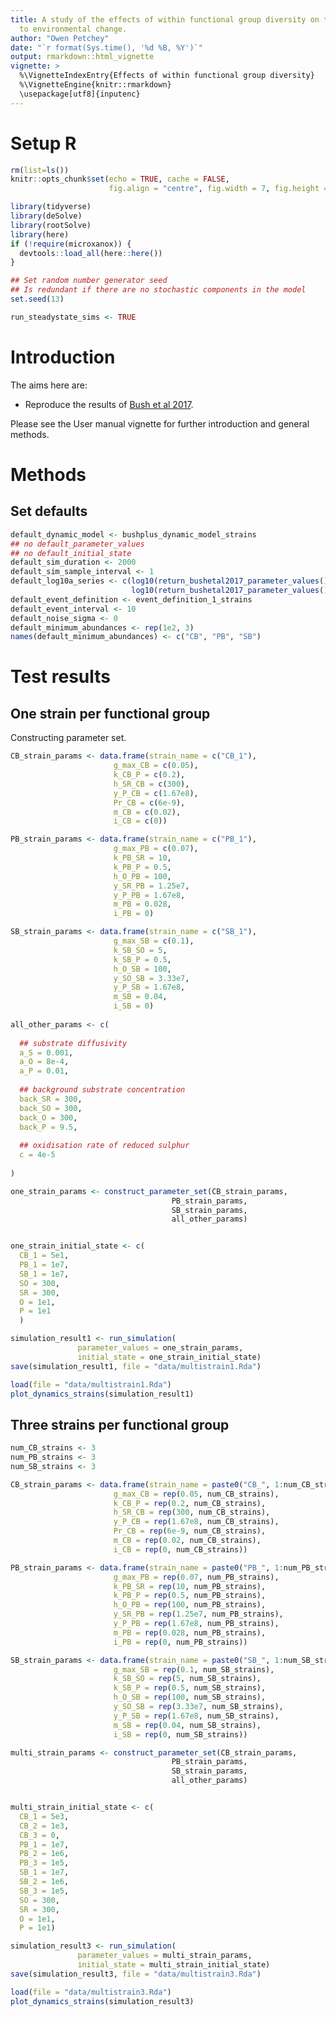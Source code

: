 ```yaml
---
title: A study of the effects of within functional group diversity on the response
  to environmental change.
author: "Owen Petchey"
date: "`r format(Sys.time(), '%d %B, %Y')`"
output: rmarkdown::html_vignette
vignette: >
  %\VignetteIndexEntry{Effects of within functional group diversity}
  %\VignetteEngine{knitr::rmarkdown}
  \usepackage[utf8]{inputenc}
---
```



# Setup R

```r
rm(list=ls())
knitr::opts_chunk$set(echo = TRUE, cache = FALSE,
                      fig.align = "centre", fig.width = 7, fig.height = 7)

library(tidyverse)
library(deSolve)
library(rootSolve)
library(here)
if (!require(microxanox)) {
  devtools::load_all(here::here())
}

## Set random number generator seed
## Is redundant if there are no stochastic components in the model
set.seed(13)

run_steadystate_sims <- TRUE
```


# Introduction

The aims here are:

* Reproduce the results of [Bush et al 2017](https://www.nature.com/articles/s41467-017-00912-x).

Please see the User manual vignette for further introduction and general methods.

# Methods

## Set defaults

```r
default_dynamic_model <- bushplus_dynamic_model_strains
## no default_parameter_values
## no default_initial_state
default_sim_duration <- 2000
default_sim_sample_interval <- 1
default_log10a_series <- c(log10(return_bushetal2017_parameter_values()["a_O"]),
                           log10(return_bushetal2017_parameter_values()["a_O"]))
default_event_definition <- event_definition_1_strains
default_event_interval <- 10
default_noise_sigma <- 0
default_minimum_abundances <- rep(1e2, 3)
names(default_minimum_abundances) <- c("CB", "PB", "SB") 
```


# Test results

## One strain per functional group

Constructing parameter set.

```r
CB_strain_params <- data.frame(strain_name = c("CB_1"),
                       g_max_CB = c(0.05),
                       k_CB_P = c(0.2),
                       h_SR_CB = c(300),
                       y_P_CB = c(1.67e8),
                       Pr_CB = c(6e-9),
                       m_CB = c(0.02),
                       i_CB = c(0))

PB_strain_params <- data.frame(strain_name = c("PB_1"),
                       g_max_PB = c(0.07),
                       k_PB_SR = 10,
                       k_PB_P = 0.5,
                       h_O_PB = 100,
                       y_SR_PB = 1.25e7,
                       y_P_PB = 1.67e8,
                       m_PB = 0.028,
                       i_PB = 0)

SB_strain_params <- data.frame(strain_name = c("SB_1"),
                       g_max_SB = c(0.1),
                       k_SB_SO = 5,
                       k_SB_P = 0.5,
                       h_O_SB = 100,
                       y_SO_SB = 3.33e7,  
                       y_P_SB = 1.67e8,
                       m_SB = 0.04,
                       i_SB = 0)
                       
all_other_params <- c(
  
  ## substrate diffusivity
  a_S = 0.001,
  a_O = 8e-4,
  a_P = 0.01,
  
  ## background substrate concentration
  back_SR = 300,
  back_SO = 300,
  back_O = 300,
  back_P = 9.5,
  
  ## oxidisation rate of reduced sulphur
  c = 4e-5
           
) 

one_strain_params <- construct_parameter_set(CB_strain_params,
                                    PB_strain_params,
                                    SB_strain_params,
                                    all_other_params)


one_strain_initial_state <- c(
  CB_1 = 5e1,
  PB_1 = 1e7,
  SB_1 = 1e7,
  SO = 300,
  SR = 300,
  O = 1e1,
  P = 1e1
  )
```


```r
simulation_result1 <- run_simulation(
               parameter_values = one_strain_params,
               initial_state = one_strain_initial_state)
save(simulation_result1, file = "data/multistrain1.Rda")

```


```r
load(file = "data/multistrain1.Rda")
plot_dynamics_strains(simulation_result1)


```



## Three strains per functional group

```r
num_CB_strains <- 3
num_PB_strains <- 3
num_SB_strains <- 3

CB_strain_params <- data.frame(strain_name = paste0("CB_", 1:num_CB_strains),
                       g_max_CB = rep(0.05, num_CB_strains),
                       k_CB_P = rep(0.2, num_CB_strains),
                       h_SR_CB = rep(300, num_CB_strains),
                       y_P_CB = rep(1.67e8, num_CB_strains),
                       Pr_CB = rep(6e-9, num_CB_strains),
                       m_CB = rep(0.02, num_CB_strains),
                       i_CB = rep(0, num_CB_strains))

PB_strain_params <- data.frame(strain_name = paste0("PB_", 1:num_PB_strains),
                       g_max_PB = rep(0.07, num_PB_strains),
                       k_PB_SR = rep(10, num_PB_strains),
                       k_PB_P = rep(0.5, num_PB_strains),
                       h_O_PB = rep(100, num_PB_strains),
                       y_SR_PB = rep(1.25e7, num_PB_strains),
                       y_P_PB = rep(1.67e8, num_PB_strains),
                       m_PB = rep(0.028, num_PB_strains),
                       i_PB = rep(0, num_PB_strains))

SB_strain_params <- data.frame(strain_name = paste0("SB_", 1:num_SB_strains),
                       g_max_SB = rep(0.1, num_SB_strains),
                       k_SB_SO = rep(5, num_SB_strains),
                       k_SB_P = rep(0.5, num_SB_strains),
                       h_O_SB = rep(100, num_SB_strains),
                       y_SO_SB = rep(3.33e7, num_SB_strains),  
                       y_P_SB = rep(1.67e8, num_SB_strains),
                       m_SB = rep(0.04, num_SB_strains),
                       i_SB = rep(0, num_SB_strains))

multi_strain_params <- construct_parameter_set(CB_strain_params,
                                    PB_strain_params,
                                    SB_strain_params,
                                    all_other_params)


multi_strain_initial_state <- c(
  CB_1 = 5e3,
  CB_2 = 1e3,
  CB_3 = 0,
  PB_1 = 1e7,
  PB_2 = 1e6,
  PB_3 = 1e5,
  SB_1 = 1e7,
  SB_2 = 1e6,
  SB_3 = 1e5,
  SO = 300,
  SR = 300,
  O = 1e1,
  P = 1e1)
```


```r
simulation_result3 <- run_simulation(
               parameter_values = multi_strain_params,
               initial_state = multi_strain_initial_state)
save(simulation_result3, file = "data/multistrain3.Rda")

```


```r
load(file = "data/multistrain3.Rda")
plot_dynamics_strains(simulation_result3)


```


